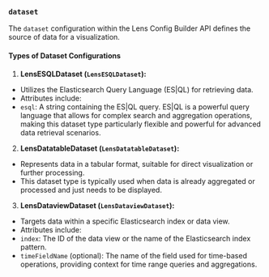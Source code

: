 ### `dataset`

The `dataset` configuration within the Lens Config Builder API defines the source of data for a visualization. 

#### Types of Dataset Configurations

1. **LensESQLDataset (`LensESQLDataset`):**
- Utilizes the Elasticsearch Query Language (ES|QL) for retrieving data.
- Attributes include:
- `esql`: A string containing the ES|QL query. ES|QL is a powerful query language that allows for complex search and aggregation operations, making this dataset type particularly flexible and powerful for advanced data retrieval scenarios.

2. **LensDatatableDataset (`LensDatatableDataset`):**
- Represents data in a tabular format, suitable for direct visualization or further processing.
- This dataset type is typically used when data is already aggregated or processed and just needs to be displayed.

3. **LensDataviewDataset (`LensDataviewDataset`):**
- Targets data within a specific Elasticsearch index or data view.
- Attributes include:
- `index`: The ID of the data view or the name of the Elasticsearch index pattern.
- `timeFieldName` (optional): The name of the field used for time-based operations, providing context for time range queries and aggregations.
